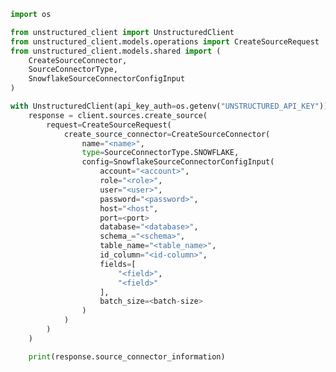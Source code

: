 ```python Python SDK
import os

from unstructured_client import UnstructuredClient
from unstructured_client.models.operations import CreateSourceRequest
from unstructured_client.models.shared import (
    CreateSourceConnector,
    SourceConnectorType,
    SnowflakeSourceConnectorConfigInput
)

with UnstructuredClient(api_key_auth=os.getenv("UNSTRUCTURED_API_KEY")) as client:
    response = client.sources.create_source(
        request=CreateSourceRequest(
            create_source_connector=CreateSourceConnector(
                name="<name>",
                type=SourceConnectorType.SNOWFLAKE,
                config=SnowflakeSourceConnectorConfigInput(
                    account="<account>",
                    role="<role>",
                    user="<user>",
                    password="<password>",
                    host="<host",
                    port=<port>
                    database="<database>",
                    schema_="<schema>",
                    table_name="<table_name>",
                    id_column="<id-column>",
                    fields=[
                        "<field>", 
                        "<field>"
                    ],
                    batch_size=<batch-size> 
                )
            )
        )
    )

    print(response.source_connector_information)
```